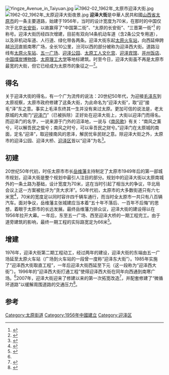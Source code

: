 [[File:Yingze_Avenue_in_Taiyuan.jpg|thumb]]
[[File:1962-02_1962年_太原市迎泽大街.jpg|thumb]]
[[File:1962-02_1962年_太原迎泽大街夜景.jpg|thumb]]
'''迎泽大街'''是中華人民共和國[[山西省|山西省]][[太原市|太原市]]的一条主要道路，始建于1956年，当时的设计宽度为70米，在那时的中国仅次于北京[[长安街|长安街]]，以故赢得了“中国第二街”、“太原的长安街”、“三晋第一街”<ref name="zxsx">{{cite news|title="中国第二街"迎泽大街51年来首次改造 实行半封闭|url=http://www.sx.chinanews.com/2007-05-09/1/46844.html|accessdate=2012-04-02|newspaper=中新山西网|date=2007-05-09|archive-date=2013-11-09|archive-url=https://web.archive.org/web/20131109042405/http://www.sx.chinanews.com/2007-05-09/1/46844.html|dead-url=no}}</ref> 的称号。迎泽大街历经四次增建，目前有双向14条机动车道（含2条公交专用道），以及非机动车道、人行道、绿化带各两条。迎泽大街东起[[太原站|太原火车站]]，向西延伸跨越[[汾河|汾河]]直抵南寒广场，全长10公里，汾河以西的部分被称为迎泽西大街。道路沿线有[[太原站|太原火车站]]、[[五一广场_(太原市)|五一广场]]、[[迎泽公园|迎泽公园]]、[[太原工人文化宫|太原工人文化宫]]、[[迎泽宾馆|迎泽宾馆]]、[[并州饭店|并州饭店]]、[[中国煤炭博物馆|中国煤炭博物馆]]、[[太原理工大学|太原理工大学]]等地标建筑。时至今日，迎泽大街虽不再是太原市最宽的大街，但它已经成为太原市的象征之一<ref>{{cite journal|author=高正|title=迎泽大街展雄姿|journal=今日山西|year=1997年|issue=第1期|pages=31}}</ref>。

== 得名 ==
关于迎泽大街的得名，有一个广为流传的说法：20世纪50年代，为迎接[[毛泽东|毛泽东]]到太原视察，太原市政府修建了这条大街，为此命名为“迎泽大街”，取“迎”接毛“泽”东之意。事实上毛泽东终其一生并没有来过太原。更加可信的说法是，老太原城的大南门“[[迎泽门|迎泽门]]”（已被拆除）正好处在迎泽大街上，大街以迎泽门而得名。而迎泽门的名字，一说来源于门外的沼泽地，一说与《[[南风歌|南风歌]]》有关：“南风之薰兮，可以解吾民之愠兮；南风之时兮，可以阜吾民之财兮。”迎泽门在太原城的南面，定名“迎泽”，取迎接南风的恩泽，解民忧阜民财之意。除迎泽大街之外，太原市的迎泽公园、迎泽大桥、[[迎泽区|迎泽区]]皆以“迎泽”为名<ref>{{cite news|title=太原：迎泽大街的来历|url=http://www.sx.chinanews.com/news/2011/0426/36667.html|accessdate=2012-04-02|newspaper=发展导报|date=2011-04-26|archive-date=2015-09-24|archive-url=https://web.archive.org/web/20150924112516/http://www.sx.chinanews.com/news/2011/0426/36667.html|dead-url=no}}</ref>。

== 初建 ==
20世纪50年代初，时任太原市市长[[岳维藩|岳维藩]]主持制定了太原市1949年后的第一部城市规划，迎泽大街是整个规划中最引人注目的部分。规划中的迎泽大街以太原南城外的一条土路为基础，设计宽度为70米，这在当时引起了相当大的争议，华北局会议上这一方案被批评为“贪大求洋”。50年代初，太原市的大多数街道只有六七米宽<ref>{{cite news|title=迎泽大街：见证太原几十年发展变迁|url=http://www.sx.xinhuanet.com/newscenter/2009-10/04/content_17871310.htm|accessdate=2012-04-02|newspaper=山西电视台|date=2009-10-04|deadurl=yes|archiveurl=https://web.archive.org/web/20131109042838/http://www.sx.xinhuanet.com/newscenter/2009-10/04/content_17871310.htm|archivedate=2013-11-09}}</ref>，70米的宽度足以同时容许四千辆车通行，而当时全太原市一共只有八百辆汽车。面对争议，岳维藩主张城建应当本着“五十年不落后、一百年不后悔”的思想，着眼于太原市的长远发展。最终岳维藩力排众议，迎泽大街的建设得以在1956年拉开大幕。一年后，东至五一广场、西至迎泽大桥的一期工程完工。由于道旁建筑的影响，最终一期工程的实际路宽定为66米<ref>{{cite journal|author=张捷夫 杨富山|title=岳维藩与新太原建设|journal=沧桑|year=1999年|issue=第3期|pages=16}}</ref>。

== 增建 ==
1976年，迎泽大街第二期工程动工，经过两年的建设，迎泽大街的东端由五一广场延至太原火车站（广场到火车站的一段曾一度称“迎泽东大街”）。1985年实施了“迎泽西大街取直工程”，一年后迎泽大街西延至下元（这一段称为“迎泽西大街”）。1996年的“迎泽西大街打通工程”使得迎泽西大街在同年向西通到南寒广场。<ref name="zxsx"/>2007年，迎泽大街迎来了修建以来的第一次拓宽改造<ref>{{cite news|title=好漂亮 迎泽大街展露新姿容|url=http://www.daynews.com.cn/news/tyxw/351292.html|accessdate=2012-04-02|newspaper=山西新闻网 山西晚报|date=2007-09-16|deadurl=yes|archiveurl=https://web.archive.org/web/20131109042619/http://www.daynews.com.cn/news/tyxw/351292.html|archivedate=2013-11-09}}</ref>，并配套修建了“微循环道路”以缓解周围道路的交通压力<ref>{{cite news|title=迎泽大街微循环道路将于近日竣工|url=http://www.daynews.com.cn/news/tyxw/343227.html|accessdate=2012-04-02|newspaper=山西新闻网 三晋都市报|date=2007-09-06|deadurl=yes|archiveurl=https://web.archive.org/web/20131109042556/http://www.daynews.com.cn/news/tyxw/343227.html|archivedate=2013-11-09}}</ref>。

== 参考 ==
{{reflist}}

[[Category:太原街道|Category:太原街道]]
[[Category:1956年中國建立|Category:1956年中國建立]]
[[Category:迎泽区|Category:迎泽区]]